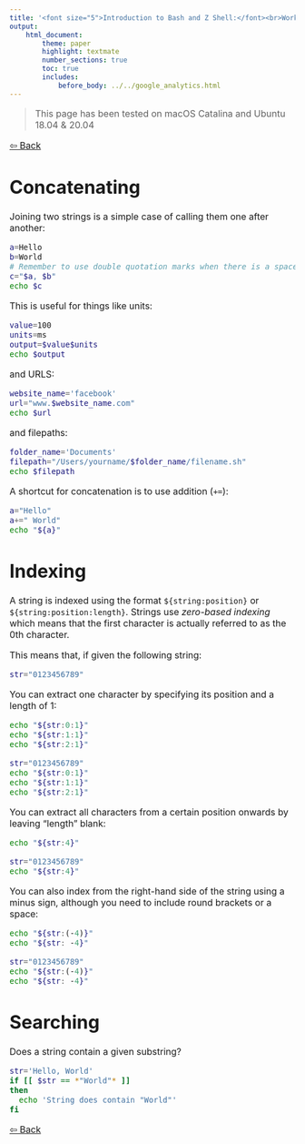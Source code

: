 ```yaml
---
title: '<font size="5">Introduction to Bash and Z Shell:</font><br>Working with Strings'
output:
    html_document:
        theme: paper
        highlight: textmate
        number_sections: true
        toc: true
        includes:
            before_body: ../../google_analytics.html
---
```


<font size="3">

> This page has been tested on macOS Catalina and Ubuntu 18.04 & 20.04

[⇦ Back](../../bash.html)

Concatenating
=============
Joining two strings is a simple case of calling them one after another:

```bash
a=Hello
b=World
# Remember to use double quotation marks when there is a space
c="$a, $b"
echo $c
```

This is useful for things like units:

```bash
value=100
units=ms
output=$value$units
echo $output
```

and URLS:

```bash
website_name='facebook'
url="www.$website_name.com"
echo $url
```

and filepaths:

```bash
folder_name='Documents'
filepath="/Users/yourname/$folder_name/filename.sh"
echo $filepath
```

A shortcut for concatenation is to use addition (`+=`):

```bash
a="Hello"
a+=" World"
echo "${a}"
```

Indexing
========
A string is indexed using the format `${string:position}` or `${string:position:length}`. Strings use *zero-based indexing* which means that the first character is actually referred to as the 0th character.

This means that, if given the following string:

```bash
str="0123456789"
```

You can extract one character by specifying its position and a length of 1:

```bash
echo "${str:0:1}"
echo "${str:1:1}"
echo "${str:2:1}"
```

```bash
str="0123456789"
echo "${str:0:1}"
echo "${str:1:1}"
echo "${str:2:1}"
```

You can extract all characters from a certain position onwards by leaving "length" blank:

```bash
echo "${str:4}"
```

```bash
str="0123456789"
echo "${str:4}"
```

You can also index from the right-hand side of the string using a minus sign, although you need to include round brackets or a space:

```bash
echo "${str:(-4)}"
echo "${str: -4}"
```

```bash
str="0123456789"
echo "${str:(-4)}"
echo "${str: -4}"
```

Searching
=========
Does a string contain a given substring?

```bash
str='Hello, World'
if [[ $str == *"World"* ]]
then
  echo 'String does contain "World"'
fi
```

[⇦ Back](../../bash.html)

</font>
